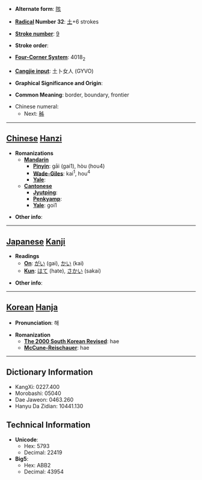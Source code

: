 * '''Alternate form''': [[陔]]

* '''[[Wiktionary:Chinese radical index| Radical]] Number 32''': [[Wiktionary:Chinese radical index 土|土]]+6 strokes

* '''[[Wiktionary:Chinese total strokes index|Stroke number]]''': [[Wiktionary:Chinese total strokes index 9|9]]

* '''Stroke order''': 

* '''[[Wiktionary:Chinese four corner index|Four-Corner System]]''': 4018<sub>2</sub>

* '''[[Wiktionary:Chinese Cangjie index|Cangjie input]]''': 土卜女人 (GYVO)

* '''Graphical Significance and Origin''': 

* '''Common Meaning''': border, boundary, frontier

* Chinese numeral:
** Next: [[秭]]

----

== [[Chinese]] [[Hanzi]] ==

* '''Romanizations'''
** '''[[Mandarin]]'''
*** '''[[Pinyin]]''': gāi (gai1), hòu (hou4)
*** '''[[Wade-Giles]]''': kai<sup>1</sup>, hou<sup>4</sup>
*** '''[[Yale]]''': 
** '''[[Cantonese]]'''
*** '''[[Jyutping]]''':
*** '''[[Penkyamp]]''': 
*** '''[[Yale]]''': goi1

* '''Other info''': 

----

== [[Japanese]] [[Kanji]] ==

* '''Readings'''
** '''[[On]]''': [[がい]] (gai), [[かい]] (kai)
** '''[[Kun]]''': [[はて]] (hate), [[さかい]] (sakai)

* '''Other info''':  

----

== [[Korean]] [[Hanja]] ==

* '''Pronunciation''': 해

* '''Romanization'''
** '''[[The 2000 South Korean Revised Romanization|The 2000 South Korean Revised]]''': hae
** '''[[McCune-Reischauer]]''': hae

----

== Dictionary Information ==

* KangXi: 0227.400
* Morobashi: 05040
* Dae Jaweon: 0463.260
* Hanyu Da Zidian: 10441.130

== Technical Information ==

* '''Unicode''':
** Hex: 5793
** Decimal: 22419
* '''Big5''':
** Hex: ABB2
** Decimal: 43954